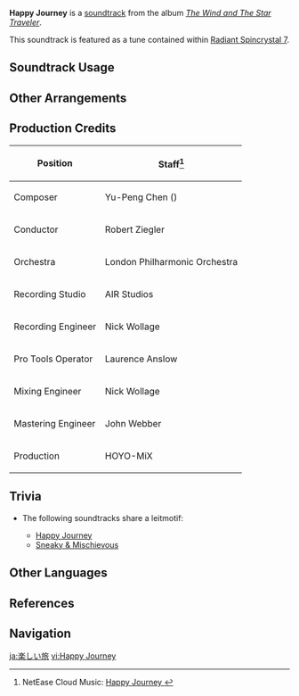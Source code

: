 {{Soundtrack Infobox
|image          = The Wind and The Star Traveler.png
|album          = The Wind and The Star Traveler
|disc           =
|number         = 14
|featured       = GENSHIN CONCERT 2021 "Melodies of an Endless Journey" (CD)
|featured2      =
|featured3      =
|featured_disc  = A
|featured_disc2 =
|featured_disc3 =
|youtube_id     = b0A0d_Q8I40
|spotify_id     = 6Ru3cXCSSxSHwPV7Gu6v39
|previous       = Knighthood Excellence
|next           = The Outlander Who Caught the Wind (Soundtrack)
}}
'''Happy Journey''' is a [[soundtrack]] from the album ''[[The Wind and The Star Traveler]]''.

This soundtrack is featured as a tune contained within [[Radiant Spincrystal 7]].

==Soundtrack Usage==
{{Soundtrack Usage
|location = Furball Fortress
|quest = Little Chef on a Hunt;;Secret Ingredient;;Master's Day Off (Quest);;Across the Sea;;The Shadows Deepen;;Blazin' Trails (Part 2);;Congenial Gathering (Quest)
|domain   = Imaginarium Theater//Theater Lobby
|teapot   = 7
|eventgameplay = Adventurer's Trials;;The Exquisite Night Chimes/Radiant Sparks;;The Exquisite Night Chimes/Vigilance at Sea;;Windblume's Breath/Floral Pursuit;;Invasive Fish Wrangler;;Quirky Quaking Arena;;Slime Paradise;;Spring Wonderland;;Overture of Wandering Notes//finding notes
}}

==Other Arrangements==
{{Files by Category Gallery|Media Using an Unreleased Arrangement of Happy Journey Soundtrack}}

==Production Credits==
{| class="wikitable"
! Position
! Staff<ref>NetEase Cloud Music: [https://music.163.com/#/song?id=1455706961 Happy Journey {{zh|快乐的旅程}}]</ref>
|-
! Composer
| Yu-Peng Chen ({{zh|陈致逸}})
|-
! Conductor
| Robert Ziegler
|-
! Orchestra
| London Philharmonic Orchestra
|-
! Recording Studio
| AIR Studios
|-
! Recording Engineer
| Nick Wollage
|-
! Pro Tools Operator
| Laurence Anslow
|-
! Mixing Engineer
| Nick Wollage
|-
! Mastering Engineer
| John Webber
|-
! Production
| HOYO-MiX
|}

==Trivia==
* <section begin="HappyJourneyLeitmotif" />The following soundtracks share a leitmotif:
** [[Happy Journey]]
** [[Sneaky & Mischievous]]<section end="HappyJourneyLeitmotif" />

==Other Languages==
{{Other Languages
|en      = Happy Journey
|zhs     = 快乐的旅程
|zhs_rm  = Kuàilè de Lǚchéng
|zht     = 快樂的旅程
|zht_rm  = Kuàilè de Lǚchéng
|zh_tl   = A Happy Journey
|ja      = 楽しい旅
|ja_rm   = Tanoshii Tabi
|ja_tl   = An Enjoyable Travel
|ko      = 즐거운 {{tt|여행|旅行}}
|ko_tl   = An Enjoyable Travel
|es      = Happy Journey<ref name="RS">{{Ref/Item|Radiant Spincrystal 7|note=Spanish, French, Russian, Thai, Vietnamese, German, Indonesian, Portuguese, Turkish, Italian}}</ref>
|fr      = Happy Journey<ref name="RS" />
|ru      = Happy Journey<ref name="RS" />
|th      = Happy Journey<ref name="RS" />
|vi      = Hành Trình Vui Vẻ<ref name="RS" />
|vi_tl   = 
|de      = Happy Journey<ref name="RS" />
|id      = Happy Journey<ref name="RS" />
|pt      = Happy Journey<ref name="RS" />
|tr      = Happy Journey<ref name="RS" />
|it      = Happy Journey<ref name="RS" />
}}

==References==
{{Reflist}}

==Navigation==
{{Soundtrack Navbox|The Wind and The Star Traveler}}

[[ja:楽しい旅]]
[[vi:Happy Journey]]